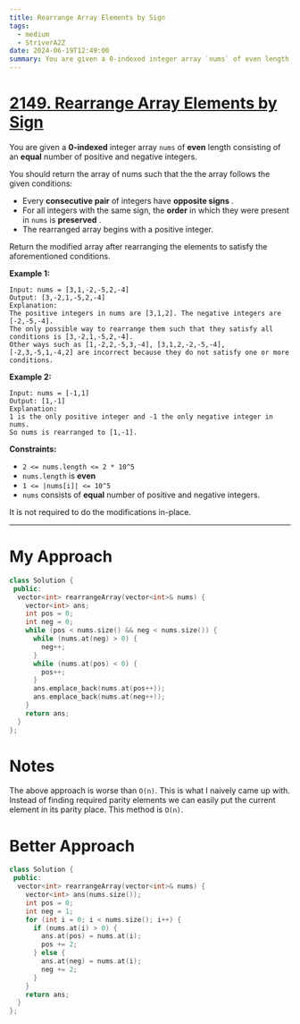 ```yaml
---
title: Rearrange Array Elements by Sign
tags:
  - medium
  - StriverA2Z
date: 2024-06-19T12:49:00
summary: You are given a 0-indexed integer array `nums` of even length consisting of an equal number of positive and negative integers.
---
```


# [2149. Rearrange Array Elements by Sign](https://leetcode.com/problems/rearrange-array-elements-by-sign/description/)

You are given a **0-indexed** integer array `nums` of **even** length consisting of an **equal** number of positive and negative integers.

You should return the array of nums such that the the array follows the given conditions:

- Every **consecutive pair** of integers have **opposite signs** .
- For all integers with the same sign, the **order** in which they were present in `nums` is **preserved** .
- The rearranged array begins with a positive integer.

Return the modified array after rearranging the elements to satisfy the aforementioned conditions.

**Example 1:**

```
Input: nums = [3,1,-2,-5,2,-4]
Output: [3,-2,1,-5,2,-4]
Explanation:
The positive integers in nums are [3,1,2]. The negative integers are [-2,-5,-4].
The only possible way to rearrange them such that they satisfy all conditions is [3,-2,1,-5,2,-4].
Other ways such as [1,-2,2,-5,3,-4], [3,1,2,-2,-5,-4], [-2,3,-5,1,-4,2] are incorrect because they do not satisfy one or more conditions.
```

**Example 2:**

```
Input: nums = [-1,1]
Output: [1,-1]
Explanation:
1 is the only positive integer and -1 the only negative integer in nums.
So nums is rearranged to [1,-1].
```

**Constraints:**

- `2 <= nums.length <= 2 * 10^5`
- `nums.length` is **even**
- `1 <= |nums[i]| <= 10^5`
- `nums` consists of **equal** number of positive and negative integers.

It is not required to do the modifications in-place.

---

# My Approach

```cpp
class Solution {
 public:
  vector<int> rearrangeArray(vector<int>& nums) {
    vector<int> ans;
    int pos = 0;
    int neg = 0;
    while (pos < nums.size() && neg < nums.size()) {
      while (nums.at(neg) > 0) {
        neg++;
      }
      while (nums.at(pos) < 0) {
        pos++;
      }
      ans.emplace_back(nums.at(pos++));
      ans.emplace_back(nums.at(neg++));
    }
    return ans;
  }
};
```

# Notes

The above approach is worse than `O(n)`. This is what I naively came up with. Instead of finding required parity elements we can easily put the current element in its parity place. This method is `O(n)`.

# Better Approach

```cpp
class Solution {
 public:
  vector<int> rearrangeArray(vector<int>& nums) {
    vector<int> ans(nums.size());
    int pos = 0;
    int neg = 1;
    for (int i = 0; i < nums.size(); i++) {
      if (nums.at(i) > 0) {
        ans.at(pos) = nums.at(i);
        pos += 2;
      } else {
        ans.at(neg) = nums.at(i);
        neg += 2;
      }
    }
    return ans;
  }
};
```
